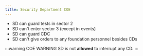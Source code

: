```yaml
---
title: Security Department COE
---
```


- SD can guard tests in sector 2
- SD can't enter sector 3 (except in events)
- SD can guard CDC
- SD can't give orders to any foundation personnel besides CDs


:::warning COE WARNING
SD is not **allowed** to interrupt any CD.
:::

